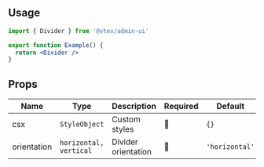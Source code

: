 
<Section>

## Usage

```jsx
import { Divider } from '@vtex/admin-ui'

export function Example() {
  return <Divider />
}
```

</Section>

<Section>

## Props

| Name        | Type                   | Description         | Required | Default        |
| ----------- | ---------------------- | ------------------- | -------- | -------------- |
| csx         | `StyleObject`          | Custom styles       | 🚫       | `{}`           |
| orientation | `horizontal, vertical` | Divider orientation | 🚫       | `'horizontal'` |

</Section>

